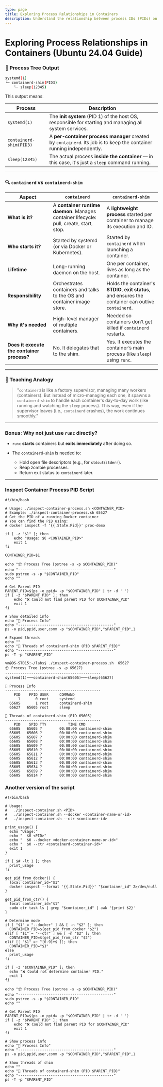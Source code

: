 ```yaml
---
type: page
title: Exploring Process Relationships in Containers
description: Understand the relationship between process IDs (PIDs) on the host, container engine, runtime, and inside the container using tools like pstree, ps, and nsenter.
---
```

# Exploring Process Relationships in Containers (Ubuntu 24.04 Guide)

### 🧠 **Process Tree Output**

```bash
systemd(1)
└─ containerd-shim(PID3)
    └─ sleep(12345)
```

This output means:

| Process                 | Description                                                                                                          |
| ----------------------- | -------------------------------------------------------------------------------------------------------------------- |
| `systemd(1)`            | The **init system** (PID 1) of the host OS, responsible for starting and managing all system services.               |
| `containerd-shim(PID3)` | A **per-container process manager** created by `containerd`. Its job is to keep the container running independently. |
| `sleep(12345)`          | The actual process **inside the container** — in this case, it's just a `sleep` command running.                     |

---

### 🔍 `containerd` vs `containerd-shim`

| Aspect                                     | `containerd`                                                                            | `containerd-shim`                                                                                     |
| ------------------------------------------ | --------------------------------------------------------------------------------------- | ----------------------------------------------------------------------------------------------------- |
| **What is it?**                            | A **container runtime daemon**. Manages container lifecycle: pull, create, start, stop. | A **lightweight process** started per container to manage its execution and IO.                       |
| **Who starts it?**                         | Started by systemd (or via Docker or Kubernetes).                                       | Started by `containerd` when launching a container.                                                   |
| **Lifetime**                               | Long-running daemon on the host.                                                        | One per container, lives as long as the container.                                                    |
| **Responsibility**                         | Orchestrates containers and talks to the OS and container image store.                  | Holds the container's **STDIO**, **exit status**, and ensures the container can outlive `containerd`. |
| **Why it's needed**                        | High-level manager of multiple containers.                                              | Needed so containers don’t get killed if `containerd` restarts.                                       |
| **Does it execute the container process?** | No. It delegates that to the shim.                                                      | Yes. It executes the container’s main process (like `sleep`) using `runc`.                            |

---

### 🧬 Teaching Analogy


> "`containerd` is like a factory supervisor, managing many workers (containers). But instead of micro-managing each one, it spawns a `containerd-shim` to handle each container's day-to-day work (like running and watching the `sleep` process). This way, even if the supervisor leaves (i.e., `containerd` crashes), the work continues smoothly."

---

### Bonus: Why not just use `runc` directly?

* `runc` **starts** containers but **exits immediately** after doing so.
* The `containerd-shim` is needed to:

  * Hold open file descriptors (e.g., for `stdout`/`stderr`).
  * Reap zombie processes.
  * Return exit status to `containerd` later.

---
### Inspect Container Process PID Script


```shell
#!/bin/bash

# Usage: ./inspect-container-process.sh <CONTAINER_PID>
# Example: ./inspect-container-process.sh 65627
# Get the PID of a running Docker container
# You can find the PID using:
# docker inspect -f '{{.State.Pid}}' proc-demo

if [ -z "$1" ]; then
    echo "Usage: $0 <CONTAINER_PID>"
    exit 1
fi

CONTAINER_PID=$1

echo "📦 Process Tree (pstree -s -p $CONTAINER_PID)"
echo "--------------------------------------------"
sudo pstree -s -p "$CONTAINER_PID"
echo ""

# Get Parent PID
PARENT_PID=$(ps -o ppid= -p "$CONTAINER_PID" | tr -d ' ')
if [ -z "$PARENT_PID" ]; then
    echo "❌ Could not find parent PID for $CONTAINER_PID"
    exit 1
fi

# Show detailed info
echo "👤 Process Info"
echo "--------------------------------------------"
ps -o pid,ppid,user,comm -p "$CONTAINER_PID","$PARENT_PID",1

# Expand threads
echo ""
echo "🧵 Threads of containerd-shim (PID $PARENT_PID)"
echo "--------------------------------------------"
ps -T -p "$PARENT_PID"

```


```shell filename="inspect-container-process.sh"
vm@DS-STD15:~/labs$ ./inspect-container-process.sh  65627
📦 Process Tree (pstree -s -p 65627)
--------------------------------------------
systemd(1)───containerd-shim(65605)───sleep(65627)

👤 Process Info
--------------------------------------------
    PID    PPID USER     COMMAND
      1       0 root     systemd
  65605       1 root     containerd-shim
  65627   65605 root     sleep

🧵 Threads of containerd-shim (PID 65605)
--------------------------------------------
    PID    SPID TTY          TIME CMD
  65605   65605 ?        00:00:00 containerd-shim
  65605   65606 ?        00:00:00 containerd-shim
  65605   65607 ?        00:00:00 containerd-shim
  65605   65608 ?        00:00:00 containerd-shim
  65605   65609 ?        00:00:00 containerd-shim
  65605   65610 ?        00:00:00 containerd-shim
  65605   65611 ?        00:00:00 containerd-shim
  65605   65612 ?        00:00:00 containerd-shim
  65605   65613 ?        00:00:00 containerd-shim
  65605   65634 ?        00:00:00 containerd-shim
  65605   65659 ?        00:00:00 containerd-shim
  65605   65814 ?        00:00:00 containerd-shim
```

### Another version of the script

```shell filename="inspect-container.sh"
#!/bin/bash

# Usage:
#   ./inspect-container.sh <PID>
#   ./inspect-container.sh --docker <container-name-or-id>
#   ./inspect-container.sh --ctr <container-id>

print_usage() {
  echo "Usage:"
  echo "  $0 <PID>"
  echo "  $0 --docker <docker-container-name-or-id>"
  echo "  $0 --ctr <containerd-container-id>"
  exit 1
}

if [ $# -lt 1 ]; then
  print_usage
fi

get_pid_from_docker() {
  local container_id="$1"
  docker inspect --format '{{.State.Pid}}' "$container_id" 2>/dev/null
}

get_pid_from_ctr() {
  local container_id="$1"
  sudo ctr task ls | grep "$container_id" | awk '{print $2}'
}

# Determine mode
if [ "$1" = "--docker" ] && [ -n "$2" ]; then
  CONTAINER_PID=$(get_pid_from_docker "$2")
elif [ "$1" = "--ctr" ] && [ -n "$2" ]; then
  CONTAINER_PID=$(get_pid_from_ctr "$2")
elif [[ "$1" =~ ^[0-9]+$ ]]; then
  CONTAINER_PID="$1"
else
  print_usage
fi

if [ -z "$CONTAINER_PID" ]; then
  echo "❌ Could not determine container PID."
  exit 1
fi

echo "📦 Process Tree (pstree -s -p $CONTAINER_PID)"
echo "--------------------------------------------"
sudo pstree -s -p "$CONTAINER_PID"
echo ""

# Get Parent PID
PARENT_PID=$(ps -o ppid= -p "$CONTAINER_PID" | tr -d ' ')
if [ -z "$PARENT_PID" ]; then
    echo "❌ Could not find parent PID for $CONTAINER_PID"
    exit 1
fi

# Show process info
echo "👤 Process Info"
echo "--------------------------------------------"
ps -o pid,ppid,user,comm -p "$CONTAINER_PID","$PARENT_PID",1

# Show threads of shim
echo ""
echo "🧵 Threads of containerd-shim (PID $PARENT_PID)"
echo "--------------------------------------------"
ps -T -p "$PARENT_PID"
```
